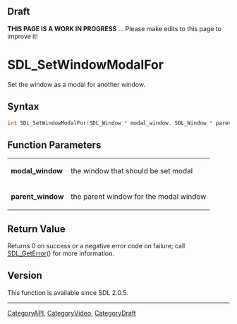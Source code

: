 
== Draft ==

'''THIS PAGE IS A WORK IN PROGRESS''' ... Please make edits to this page to improve it!



<!-- #*^*^*^*^*See https://wiki.libsdl.org/SGFunctions for details on editing this page*^*^*^*^* -->
= SDL_SetWindowModalFor =

Set the window as a modal for another window.

== Syntax ==

<syntaxhighlight lang='c'>
int SDL_SetWindowModalFor(SDL_Window * modal_window, SDL_Window * parent_window);
</syntaxhighlight>

== Function Parameters ==

{|
|'''modal_window'''
|the window that should be set modal
|-
|'''parent_window'''
|the parent window for the modal window
|}

== Return Value ==

Returns 0 on success or a negative error code on failure; call
[[SDL_GetError]]() for more information.

== Version ==

This function is available since SDL 2.0.5.

----
[[CategoryAPI]], [[CategoryVideo]], [[CategoryDraft]]
<!-- #See the Style Guide for instructions on editing the footer. -->


